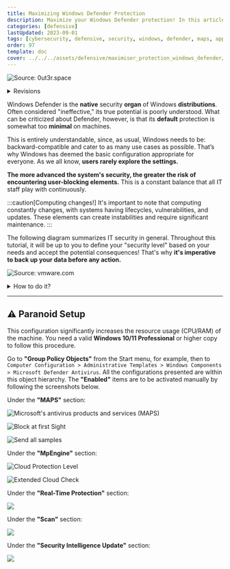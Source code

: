 ```yaml
---
title: Maximizing Windows Defender Protection
description: Maximize your Windows Defender protection! In this article, we'll explore the configuration I use to enhance the capabilities of Windows Defender and its various modules.
categories: [defensive]
lastUpdated: 2023-09-01
tags: [cybersecurity, defensive, security, windows, defender, maps, application, guard]
order: 97
template: doc
cover: ../../../assets/defensive/maximiser_protection_windows_defender/defender.webp
---
```



![Source: 0ut3r.space](../../../assets/defensive/maximiser_protection_windows_defender/defender.webp)

<details>
<summary>Revisions</summary>
Author | Date | Changes
--- | --- | ---
contactit.fr | 01/09/2023 | Initial push
</details>

Windows Defender is the **native** security **organ** of Windows **distributions**. Often considered "ineffective," its true potential is poorly understood. What can be criticized about Defender, however, is that its **default** protection is somewhat too **minimal** on machines.

This is entirely understandable, since, as usual, Windows needs to be: backward-compatible and cater to as many use cases as possible. That’s why Windows has deemed the basic configuration appropriate for everyone. As we all know, **users rarely explore the settings.**

**The more advanced the system's security, the greater the risk of encountering user-blocking elements.** This is a constant balance that all IT staff play with continuously.

:::caution[Computing changes!]
It's important to note that computing constantly changes, with systems having lifecycles, vulnerabilities, and updates. These elements can create instabilities and require significant maintenance.
:::

The following diagram summarizes IT security in general. Throughout this tutorial, it will be up to you to define your "security level" based on your needs and accept the potential consequences! That's why **it's imperative to back up your data before any action.**

![Source: vmware.com](../../../assets/defensive/maximiser_protection_windows_defender/conveniancevssec.webp)

<Badge text="Create a Windows restore point first!" variant="danger" size="large" />

<details>
<summary>How to do it?</summary>

<Steps>

1. Search for "Create a restore point" in the Windows Start menu.

   ![](../../../assets/defensive/maximiser_protection_windows_defender/pointderestauration.png)

2. Click on Create.

   ![](../../../assets/defensive/maximiser_protection_windows_defender/creer.png)

3. Name and create the restore point.

   ![](../../../assets/defensive/maximiser_protection_windows_defender/nom.png)

4. Restore point creation in progress...

   ![](../../../assets/defensive/maximiser_protection_windows_defender/progressbar.png)

5. Close the window.

   ![](../../../assets/defensive/maximiser_protection_windows_defender/finished.png)

</Steps>

</details>

---

## ⚠️ Paranoid Setup

This configuration significantly increases the resource usage (CPU/RAM) of the machine.
You need a valid **Windows 10/11 Professional** or higher copy to follow this procedure.

Go to **"Group Policy Objects"** from the Start menu, for example, then to `Computer Configuration > Administrative Templates > Windows Components > Microsoft Defender Antivirus`. All the configurations presented are within this object hierarchy. The **"Enabled"** items are to be activated manually by following the screenshots below.

Under the **"MAPS"** section:

![Microsoft's antivirus products and services (MAPS)](../../../assets/defensive/maximiser_protection_windows_defender/MAPS.png)

![Block at first Sight](../../../assets/defensive/maximiser_protection_windows_defender/blockatfirst.png)

![Send all samples](../../../assets/defensive/maximiser_protection_windows_defender/sendallsamples.png)

Under the **"MpEngine"** section:

![Cloud Protection Level](../../../assets/defensive/maximiser_protection_windows_defender/cloudprotectionlevel.png)

![Extended Cloud Check](../../../assets/defensive/maximiser_protection_windows_defender/extendeddcloudcheck.png)

Under the **"Real-Time Protection"** section:

![](../../../assets/defensive/maximiser_protection_windows_defender/realtimeprotection.png)

Under the **"Scan"** section:

![](../../../assets/defensive/maximiser_protection_windows_defender/scan.png)

Under the **"Security Intelligence Update"** section:

![](../../../assets/defensive/maximiser_protection_windows_defender/intelupdates.png)
